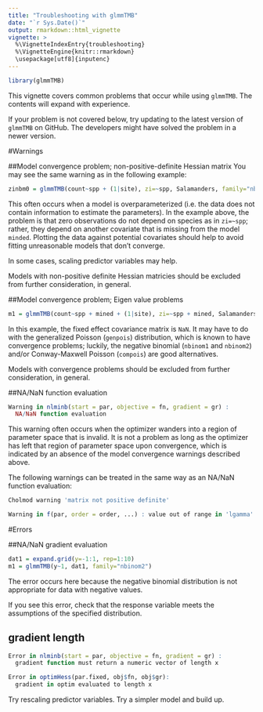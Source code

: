 ```yaml
---
title: "Troubleshooting with glmmTMB"
date: "`r Sys.Date()`"
output: rmarkdown::html_vignette
vignette: >
  %\VignetteIndexEntry{troubleshooting}
  %\VignetteEngine{knitr::rmarkdown}
  \usepackage[utf8]{inputenc}
---
```


```r
library(glmmTMB)
```

This vignette covers common problems that occur while using `glmmTMB`. 
The contents will expand with experience.

If your problem is not covered below, try updating to the latest version of `glmmTMB` on GitHub. The developers might have solved the problem in a newer version. 

#Warnings

##Model convergence problem; non-positive-definite Hessian matrix
You may see the same warning as in the following example:
```r
zinbm0 = glmmTMB(count~spp + (1|site), zi=~spp, Salamanders, family="nbinom2")
```
This often occurs when a model is overparameterized (i.e. the data does not contain information to estimate the parameters).
In the example above, the problem is that zero observations do not depend on species as in `zi=~spp`; rather, they depend on another covariate that is missing from the model `minded`. 
Plotting the data against potential covariates should help to avoid fitting unreasonable models that don't converge.

In some cases, scaling predictor variables may help.

Models with non-positive definite Hessian matricies should be excluded from further consideration, in general.  

##Model convergence problem; Eigen value problems
```r
m1 = glmmTMB(count~spp + mined + (1|site), zi=~spp + mined, Salamanders, family="genpois")
```
In this example, the fixed effect covariance matrix is `NaN`. It may have to do with the generalized Poisson (`genpois`) distribution, which is known to have convergence problems; luckily, the negative binomial (`nbinom1` and `nbinom2`) and/or Conway-Maxwell Poisson (`compois`) are good alternatives. 

Models with convergence problems should be excluded from further consideration, in general.

##NA/NaN function evaluation
```r
Warning in nlminb(start = par, objective = fn, gradient = gr) :
  NA/NaN function evaluation
```
This warning often occurs when the optimizer wanders into a region of parameter space that is invalid. It is not a problem as long as the optimizer has left that region of parameter space upon convergence, which is indicated by an absence of the model convergence warnings described above. 

The following warnings can be treated in the same way as an NA/NaN function evaluation:
```r
Cholmod warning 'matrix not positive definite'
```
```r
Warning in f(par, order = order, ...) : value out of range in 'lgamma'
```
#Errors

##NA/NaN gradient evaluation
```r
dat1 = expand.grid(y=-1:1, rep=1:10)
m1 = glmmTMB(y~1, dat1, family="nbinom2")
```
The error occurs here because the negative binomial distribution is not appropriate for data with negative values.

If you see this error, check that the response variable meets the assumptions of the specified distribution.

## gradient length
```r
Error in nlminb(start = par, objective = fn, gradient = gr) : 
  gradient function must return a numeric vector of length x
```
```r
Error in optimHess(par.fixed, obj$fn, obj$gr): 
  gradient in optim evaluated to length x
```

Try rescaling predictor variables. Try a simpler model and build up.


